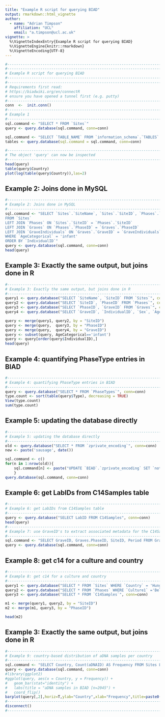 ```yaml
--- 
title: "Example R script for querying BIAD"
output: rmarkdown::html_vignette
author: 
  - name: "Adrian Timpson"
    affiliation: "UCL"
    email: "a.timpson@ucl.ac.uk"
vignette: >
  %\VignetteIndexEntry{Example R script for querying BIAD}
  %\VignetteEngine{knitr::rmarkdown}
  %\VignetteEncoding{UTF-8}
---
```


```r

#--------------------------------------------------------------------------------------
#--------------------------------------------------------------------------------------
# Example R script for querying BIAD
#--------------------------------------------------------------------------------------
#--------------------------------------------------------------------------------------
# Requirements first read:
# https://biadwiki.org/en/connectR
# ensure you have opened a tunnel first (e.g. putty)
#--------------------------------------------------------------------------------------
conn  <-  init.conn()
#--------------------------------------------------------------------------------------
# Example 1
#--------------------------------------------------------------------------------------
sql.command <- "SELECT * FROM `Sites`"
query <- query.database(sql.command, conn=conn)

sql.command <- "SELECT `TABLE_NAME` FROM `information_schema`.`TABLES` WHERE TABLE_SCHEMA='biad' AND `TABLE_TYPE`='BASE TABLE';"
tables <- query.database(sql.command = sql.command, conn=conn)

#--------------------------------------------------------------------------------------
# The object 'query' can now be inspected
#--------------------------------------------------------------------------------------
head(query)
table(query$Country)
plot(log(table(query$Country)),las=2)
```


## Example 2: Joins done in MySQL

```r
#--------------------------------------------------------------------------------------
# Example 2: Joins done in MySQL
#--------------------------------------------------------------------------------------
sql.command <- "SELECT `Sites`.`SiteName`, `Sites`.`SiteID`, `Phases`.`PhaseID`, `Graves`.`GraveID`, `GraveIndividuals`.`IndividualID`,  `GraveIndividuals`.`Sex`, `GraveIndividuals`.`AgeCategorical`
FROM `Sites`
LEFT JOIN `Phases` ON `Sites`.`SiteID` = `Phases`.`SiteID`
LEFT JOIN `Graves` ON `Phases`.`PhaseID` = `Graves`.`PhaseID`
LEFT JOIN `GraveIndividuals` ON `Graves`.`GraveID` = `GraveIndividuals`.`GraveID`
WHERE `AgeCategorical` = 'infant'
ORDER BY `IndividualID`"
query <- query.database(sql.command, conn=conn)
head(query)
```


## Example 3: Exactly the same output, but joins done in R

```r
#--------------------------------------------------------------------------------------
# Example 3: Exactly the same output, but joins done in R
#--------------------------------------------------------------------------------------
query1 <- query.database("SELECT `SiteName`, `SiteID` FROM `Sites`", conn=conn)
query2 <- query.database("SELECT `SiteID`, `PhaseID` FROM `Phases`", conn=conn)
query3 <- query.database("SELECT `PhaseID`, `GraveID` FROM `Graves`", conn=conn)
query4 <- query.database("SELECT `GraveID`, `IndividualID`, `Sex`, `AgeCategorical` FROM `GraveIndividuals`", conn=conn)

query <- merge(query1, query2, by = "SiteID")
query <- merge(query,  query3, by = "PhaseID")
query <- merge(query,  query4, by = "GraveID")
query <- subset(query, AgeCategorical=='infant')
query <- query[order(query$IndividualID),]
head(query)
```


## Example 4: quantifying PhaseType entries in BIAD 


```r
#--------------------------------------------------------------------------------------
# Example 4: quantifying PhaseType entries in BIAD 
#--------------------------------------------------------------------------------------
query <- query.database("SELECT * FROM `PhaseTypes`", conn=conn)
type.count <- sort(table(query$Type), decreasing = TRUE)
View(type.count)
sum(type.count)

```


## Example 5: updating the database directly

```r
#--------------------------------------------------------------------------------------
# Example 5: updating the database directly
#--------------------------------------------------------------------------------------
old <- query.database("SELECT * FROM `zprivate_encoding`", conn=conn)
new <- paste('sausage', date())

sql.command <- c()
for(n in 1:nrow(old)){
	sql.command[n] <- paste("UPDATE `BIAD`.`zprivate_encoding` SET `notes`='",new,"' WHERE `ID`='",old$ID[n],"'",sep="")
	}
query.database(sql.command, conn=conn)

```


## Example 6: get LabIDs from C14Samples table

```r
#--------------------------------------------------------------------------------------
# Example 6: get LabIDs from C14Samples table
#--------------------------------------------------------------------------------------
query <- query.database("SELECT LabID FROM C14Samples", conn=conn)
head(query)
#--------------------------------------------------------------------------------------
# Example 7: use GraveID's to extract associated metadata for the C14Samples
#--------------------------------------------------------------------------------------
sql.command <- "SELECT GraveID, Graves.PhaseID, SiteID, Period FROM Graves JOIN Phases ON Graves.PhaseID = Phases.PhaseID GROUP BY GraveID ORDER BY GraveID"
query <- query.database(sql.command, conn=conn)

```


## Example 8: get c14 for a culture and country

```r
#--------------------------------------------------------------------------------------
# Example 8: get c14 for a culture and country
#--------------------------------------------------------------------------------------
query1 <- query.database("SELECT * FROM `Sites` WHERE `Country` = 'Hungary'", conn=conn)
query2 <- query.database("SELECT * FROM `Phases` WHERE `Culture1` ='Bell Beaker'", conn=conn)
query3 <- query.database("SELECT * FROM `C14Samples`", conn=conn)

m1 <- merge(query1, query2, by = "SiteID")
m2 <- merge(m1, query3, by = "PhaseID")

head(m2)

```


## Example 3: Exactly the same output, but joins done in R

```r
#--------------------------------------------------------------------------------------
# Example 9: country-based distribution of aDNA samples per country
#--------------------------------------------------------------------------------------
sql.command <- "SELECT Country, Count(aDNAID) AS Frequency FROM Sites LEFT JOIN Phases on Sites.SiteID = Phases.SiteID LEFT JOIN Graves ON Phases.PhaseID = Graves.PhaseID LEFT JOIN GraveIndividuals ON Graves.GraveID = GraveIndividuals.GraveID WHERE aDNAID IS NOT NULL GROUP BY Country;"
query <- query.database(sql.command, conn=conn)
#library(ggplot2)
#ggplot(query, aes(x = Country, y = Frequency)) + 
#	geom_bar(stat="identity") +
#	labs(title = "aDNA samples in BIAD [n=2045") +
#	coord_flip()
barplot(query[,2],horiz=T,ylab="Country",xlab="Frequency",title=paste0("aDNA samples in (local) BIAD [n=",sum(query[,2]),"]"))
#--------------------------------------------------------------------------------------
disconnect()
#--------------------------------------------------------------------------------------

```

